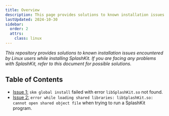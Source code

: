 ```yaml
---
title: Overview
description: This page provides solutions to known installation issues encountered by Linux users while installing or using SplashKit.
lastUpdated: 2024-10-30
sidebar:
  order: 2
  attrs:
    class: linux
---
```



*This repository provides solutions to known installation issues encountered by Linux users while installing SplashKit. If you are facing any problems with SplashKit, refer to this document for possible solutions.*

<CardGrid>
  <LinkCard
    title="Issue 1: SKM Global Install Failed"
    description="`skm global install` failed with error `libSplashKit.so` not found."
    href="/troubleshoot/linux/linux-issue-1"
  />
  <LinkCard
    title="Issue 2: Shared Library Error"
    description="`error while loading shared libraries: libSplashKit.so: cannot open shared object file` when trying to run a SplashKit program."
    href="/troubleshoot/linux/linux-issue-2"
  />
</CardGrid>

## Table of Contents

- [Issue 1:](/troubleshoot/linux/linux-issue-1) `skm global install` failed with error `libSplashKit.so` not found.
- [Issue 2:](/troubleshoot/linux/linux-issue-2) `error while loading shared libraries: libSplashKit.so: cannot open shared object file` when trying to run a SplashKit program.